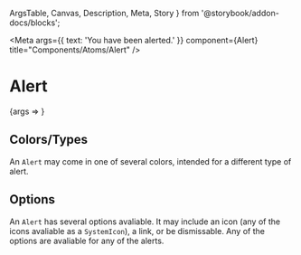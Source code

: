   ArgsTable,
  Canvas,
  Description,
  Meta,
  Story
} from '@storybook/addon-docs/blocks';


<Meta args={{ text: 'You have been alerted.' }} component={Alert} title="Components/Atoms/Alert" />

# Alert
<Description of={Alert} />

<Canvas>
  <Story name="Alert with Controls">
    {args => <Alert {...args} />}
  </Story>
</Canvas>

<ArgsTable story="Alert with Controls" />

## Colors/Types
An `Alert` may come in one of several colors, intended for a different type of alert.

<Canvas isColumn>
  <Story name="Info Alert">
    <Alert text="This is an info Alert." type="info" />
  </Story>
  <Story name="Success Alert">
    <Alert text="This is a success Alert." type="success" />
  </Story>
  <Story name="Warning Alert">
    <Alert text="This is a warning Alert." type="warning" />
  </Story>
  <Story name="Error Alert">
    <Alert text="This is an error Alert." type="error" />
  </Story>
</Canvas>

## Options
An `Alert` has several options avaliable. It may include an icon (any of the icons avaliable as a
`SystemIcon`), a link, or be dismissable. Any of the options are avaliable for any of the alerts.

<Canvas isColumn>
  <Story name="Alert with Icon">
    <Alert
      icon="tutorial"
      text="This is an Alert with an icon."
    />
  </Story>
  <Story name="Alert with a Link">
    <Alert
      linkOptions={{
        address: '#',
        linkName: 'link',
      }}
      text="This is an Alert with a link."
    />
  </Story>
  <Story name="Dismissable Alert">
    <Alert
      dismissible={true}
      text="This is an Alert that is dismissable."
    />
  </Story>
</Canvas>
